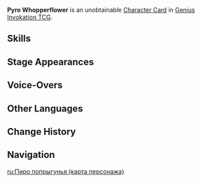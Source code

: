 {{Genius Invokation TCG Infobox
|id          = 003309
|title       = Pyro Whopperflower
|image       = Pyro Whopperflower Character Card.png
|type        = Character Card
|health      = 10
|element     = Pyro
|faction     = Monster
|weapon      = Other Weapons
|features     = Pyro Whopperflower
}}
'''Pyro Whopperflower''' is an unobtainable [[Character Card]] in [[Genius Invokation TCG]].

==Skills==
{{Genius Invokation TCG Skills Table}}

==Stage Appearances==
{{Genius Invokation TCG Stage Appearances}}

==Voice-Overs==
{{VO/Enemy
|enemy                   = Mimik Fire (Character Card)
|vo_01_00_title          = Character Select
|vo_01_01_tx_en          = {{A|vo gcg monster mimik fire selectonstage 01.ogg}}

|vo_02_00_title          = Defeated
|vo_02_01_tx_en          = {{A|vo gcg monster mimik fire die 01.ogg}}
}}

==Other Languages==
{{Other Languages|Transclude=Pyro Whopperflower}}

==Change History==
{{Change History|5.1}}

==Navigation==
{{Genius Invokation TCG Navbox|Character Card Unobtainable}}

[[ru:Пиро попрыгунья (карта персонажа)]]